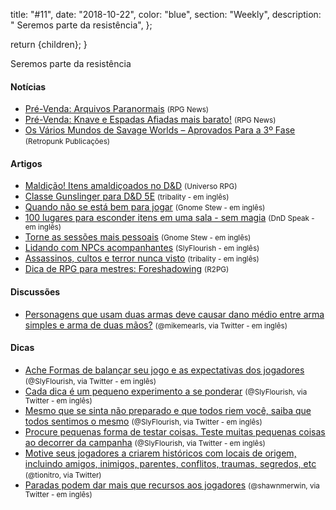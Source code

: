 
  title: "#11",
  date: "2018-10-22",
  color: "blue",
  section: "Weekly",
  description: "    Seremos parte da resistência",
};

  return <InternalLayout meta={meta}>{children}</InternalLayout>;
}

Seremos parte da resistência

#### Notícias

- [Pré-Venda: Arquivos Paranormais] <small>(RPG News)</small>
- [Pré-Venda: Knave e Espadas Afiadas mais barato!] <small>(RPG News)</small>
- [Os Vários Mundos de Savage Worlds – Aprovados Para a 3º Fase] <small>(Retropunk Publicações)</small>

#### Artigos

- [Maldição! Itens amaldiçoados no D&D] <small>(Universo RPG)</small>
- [Classe Gunslinger para D&D 5E] <small>(tribality - em inglês)</small>
- [Quando não se está bem para jogar] <small>(Gnome Stew - em inglês)</small>
- [100 lugares para esconder itens em uma sala - sem magia] <small>(DnD Speak - em inglês)</small>
- [Torne as sessões mais pessoais] <small>(Gnome Stew - em inglês)</small>
- [Lidando com NPCs acompanhantes] <small>(SlyFlourish - em inglês)</small>
- [Assassinos, cultos e terror nunca visto] <small>(tribality - em inglês)</small>
- [Dica de RPG para mestres: Foreshadowing] <small>(R2PG)</small>

#### Discussões

- [Personagens que usam duas armas deve causar dano médio entre arma simples e arma de duas mãos?] <small>(@mikemearls, via Twitter - em inglês)</small>

#### Dicas

- [Ache Formas de balançar seu jogo e as expectativas dos jogadores] <small>(@SlyFlourish, via Twitter - em inglês)</small>
- [Cada dica é um pequeno experimento a se ponderar] <small>(@SlyFlourish, via Twitter - em inglês)</small>
- [Mesmo que se sinta não preparado e que todos riem você, saiba que todos sentimos o mesmo] <small>(@SlyFlourish, via Twitter - em inglês)</small>
- [Procure pequenas forma de testar coisas. Teste muitas pequenas coisas ao decorrer da campanha] <small>(@SlyFlourish, via Twitter - em inglês)</small>
- [Motive seus jogadores a criarem históricos com locais de origem, incluindo amigos, inimigos, parentes, conflitos, traumas, segredos, etc] <small>(@tionitro, via Twitter)</small>
- [Paradas podem dar mais que recursos aos jogadores] <small>(@shawnmerwin, via Twitter - em inglês)</small>

[maldição! itens amaldiçoados no d&d]: https://universorpg.com/espada-e-magia/dicas/maldicao-itens-amaldicoados-no-dd/
[classe gunslinger para d&d 5e]: https://www.tribality.com/2018/10/27/gunslinger-class-dd-5e/
[quando não se está bem para jogar]: https://gnomestew.com/game-mastering/gming-advice/when-youre-not-feeling-it/
[100 lugares para esconder itens em uma sala - sem magia]: http://dndspeak.com/2018/10/100-places-to-hide-an-item-in-a-room-without-magic/
[torne as sessões mais pessoais]: https://gnomestew.com/game-mastering/35622/
[lidando com npcs acompanhantes]: http://slyflourish.com/tag-along_npcs.html
[assassinos, cultos e terror nunca visto]: https://www.tribality.com/2018/10/19/slashers-cults-and-unseen-terror/
[dica de rpg para mestres: foreshadowing]: http://www.r2pg.com.br/2018/10/23/dica-de-rpg-foreshadowing/
[pré-venda: arquivos paranormais]: https://newsrpg.wordpress.com/2018/10/25/pre-venda-arquivos-paranormais/
[os vários mundos de savage worlds – aprovados para a 3º fase]: http://retropunk.net/editora/os-varios-mundos-de-savage-worlds-aprovados-para-3o-fase/
[pré-venda: knave e espadas afiadas mais barato!]: https://newsrpg.wordpress.com/2018/10/23/pre-venda-knave-e-espadas-afiadas-mais-barato/
[personagens que usam duas armas deve causar dano médio entre arma simples e arma de duas mãos?]: https://twitter.com/mikemearls/status/1054618837037985797
[ache formas de balançar seu jogo e as expectativas dos jogadores]: https://twitter.com/SlyFlourish/status/1054779966024495105
[cada dica é um pequeno experimento a se ponderar]: https://twitter.com/SlyFlourish/status/1055817604684750850
[mesmo que se sinta não preparado e que todos riem você, saiba que todos sentimos o mesmo]: https://twitter.com/SlyFlourish/status/1055867237855301638
[procure pequenas forma de testar coisas. teste muitas pequenas coisas ao decorrer da campanha]: https://twitter.com/SlyFlourish/status/1056621918244233222
[motive seus jogadores a criarem históricos com locais de origem, incluindo amigos, inimigos, parentes, conflitos, traumas, segredos, etc]: https://twitter.com/tionitro/status/1055258003602063360
[paradas podem dar mais que recursos aos jogadores]: https://twitter.com/shawnmerwin/status/1054767854330019840
